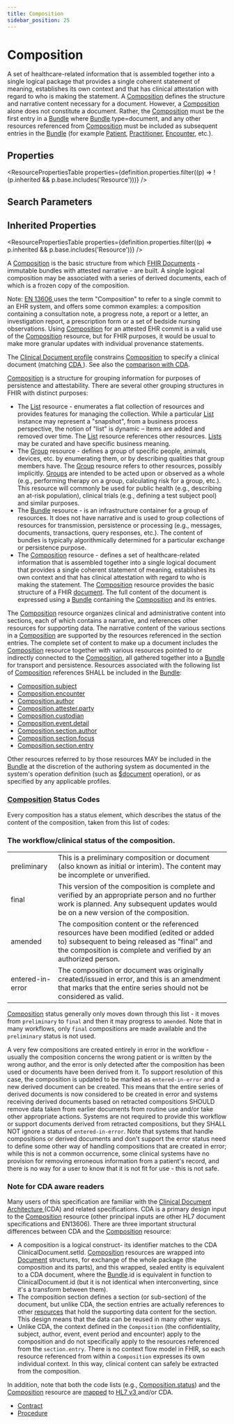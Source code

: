 ```yaml
---
title: Composition
sidebar_position: 25
---
```


# Composition

A set of healthcare-related information that is assembled together into a single logical package that provides a single coherent statement of meaning, establishes its own context and that has clinical attestation with regard to who is making the statement. A <a href="/docs/api/fhir/resources/composition">Composition</a> defines the structure and narrative content necessary for a document. However, a <a href="/docs/api/fhir/resources/composition">Composition</a> alone does not constitute a document. Rather, the <a href="/docs/api/fhir/resources/composition">Composition</a> must be the first entry in a <a href="/docs/api/fhir/resources/bundle">Bundle</a> where <a href="/docs/api/fhir/resources/bundle">Bundle</a>.type=document, and any other resources referenced from <a href="/docs/api/fhir/resources/composition">Composition</a> must be included as subsequent entries in the <a href="/docs/api/fhir/resources/bundle">Bundle</a> (for example <a href="/docs/api/fhir/resources/patient">Patient</a>, <a href="/docs/api/fhir/resources/practitioner">Practitioner</a>, <a href="/docs/api/fhir/resources/encounter">Encounter</a>, etc.).

<Tabs queryString="section">
<TabItem value="schema" label="Schema" default>


## Properties


<ResourcePropertiesTable properties={definition.properties.filter((p) => !(p.inherited && p.base.includes('Resource')))} />

## Search Parameters

<SearchParamsTable searchParams={definition.searchParameters} />

## Inherited Properties

<ResourcePropertiesTable properties={definition.properties.filter((p) => p.inherited && p.base.includes('Resource'))} />

</TabItem>
  <TabItem value="usage" label="Usage">
    <div> <a name="scope"></a>  <p>  A <a href="/docs/api/fhir/resources/composition">Composition</a> is the basic structure from which <a href="https://www.hl7.org/fhir/documents.html">FHIR Documents</a> -  immutable bundles with attested narrative - are built. A single logical composition may be  associated with a series of derived documents, each of which is a frozen copy of the  composition. </p>  <p> Note: <a href="http://en.wikipedia.org/wiki/EN_13606">EN 13606 </a> uses the term "Composition"  to refer to a single commit to an EHR system, and offers some common examples: a composition  containing a consultation note, a progress note, a report or a letter, an investigation report,  a prescription form or a set of bedside nursing observations. Using <a href="/docs/api/fhir/resources/composition">Composition</a> for an attested EHR commit is a valid use of the <a href="/docs/api/fhir/resources/composition">Composition</a> resource, but for FHIR purposes, it would be usual to make more granular updates with individual provenance statements. </p>  <p> The <a href="https://www.hl7.org/fhir/composition-clinicaldocument.html">Clinical Document profile</a> constrains <a href="/docs/api/fhir/resources/composition">Composition</a> to specify a clinical document (matching <a href="http://www.hl7.org/implement/standards/product_brief.cfm?product_id=7">CDA </a>).   See also the <a href="https://www.hl7.org/fhir/comparison-cda.html">comparison with CDA</a>. </p> </div>
    </TabItem>
  <TabItem value="relationships" label="Relationships">
    <div> <a name="bnr"></a>  <p> <a href="/docs/api/fhir/resources/composition">Composition</a> is a structure for grouping information for purposes of persistence and attestability.  There are several other grouping structures in FHIR with distinct purposes: </p> <ul> <li> The <a href="/docs/api/fhir/resources/list">List</a> resource - enumerates a flat collection of resources and provides features for managing the collection.   While a particular <a href="/docs/api/fhir/resources/list">List</a> instance may represent a "snapshot", from a business process perspective, the notion of "list"  is dynamic – items are added and removed over time.  The <a href="/docs/api/fhir/resources/list">List</a> resource references other resources.  <a href="/docs/api/fhir/resources/list">Lists</a> may be  curated and have specific business meaning. </li> <li> The <a href="/docs/api/fhir/resources/group">Group</a> resource - defines a group of specific people, animals, devices, etc. by enumerating them,  or by describing qualities that group members have. The <a href="/docs/api/fhir/resources/group">Group</a> resource refers to other resources, possibly implicitly.   <a href="/docs/api/fhir/resources/group">Groups</a> are intended to be acted upon or observed as a whole (e.g., performing therapy on a group, calculating risk for a group,  etc.).  This resource will commonly be used for public health (e.g., describing an at-risk population), clinical trials (e.g.,  defining a test subject pool) and similar purposes. </li> <li> The <a href="/docs/api/fhir/resources/bundle">Bundle</a> resource - is an infrastructure container for a group of resources.  It does not have narrative  and is used to group collections of resources for transmission, persistence or processing (e.g., messages, documents, transactions,  query responses, etc.).  The content of bundles is typically algorithmically determined for a particular exchange or persistence purpose. </li> <li> The <a href="/docs/api/fhir/resources/composition">Composition</a> resource - defines a set of healthcare-related information that is assembled  together into a single logical document that provides a single coherent statement of meaning, establishes its own context and  that has clinical attestation with regard to who is making the statement. The <a href="/docs/api/fhir/resources/composition">Composition</a> resource provides the basic structure  of a FHIR <a href="https://www.hl7.org/fhir/documents.html">document</a>.  The full content of the document is expressed using a <a href="/docs/api/fhir/resources/bundle">Bundle</a>  containing the <a href="/docs/api/fhir/resources/composition">Composition</a> and its entries.  </li> </ul> <p> The <a href="/docs/api/fhir/resources/composition">Composition</a> resource organizes clinical and administrative content into sections, each of which contains a narrative,  and references other resources for supporting data. The narrative content of the various sections in a <a href="/docs/api/fhir/resources/composition">Composition</a> are  supported by the resources referenced in the section entries.  The complete set of content to make up a document includes  the <a href="/docs/api/fhir/resources/composition">Composition</a> resource together with various resources pointed to or indirectly connected to the <a href="/docs/api/fhir/resources/composition">Composition</a>, all gathered together into a <a href="/docs/api/fhir/resources/bundle">Bundle</a> for transport and persistence. Resources associated with the following list of <a href="/docs/api/fhir/resources/composition">Composition</a> references SHALL be included in the <a href="/docs/api/fhir/resources/bundle">Bundle</a>: </p> <ul>  <li><a href="https://www.hl7.org/fhir/composition-definitions.html#Composition.subject">Composition.subject</a></li>  <li><a href="https://www.hl7.org/fhir/composition-definitions.html#Composition.encounter">Composition.encounter</a></li>  <li><a href="https://www.hl7.org/fhir/composition-definitions.html#Composition.author">Composition.author</a></li>  <li><a href="https://www.hl7.org/fhir/composition-definitions.html#Composition.attester.party">Composition.attester.party</a></li>  <li><a href="https://www.hl7.org/fhir/composition-definitions.html#Composition.custodian">Composition.custodian</a></li>  <li><a href="https://www.hl7.org/fhir/composition-definitions.html#Composition.event.detail">Composition.event.detail</a></li>  <li><a href="https://www.hl7.org/fhir/composition-definitions.html#Composition.section.author">Composition.section.author</a></li>  <li><a href="https://www.hl7.org/fhir/composition-definitions.html#Composition.section.focus">Composition.section.focus</a></li>  <li><a href="https://www.hl7.org/fhir/composition-definitions.html#Composition.section.entry">Composition.section.entry</a></li> </ul>   <p> Other resources referred to by those resources MAY be included in the <a href="/docs/api/fhir/resources/bundle">Bundle</a> at the discretion of the authoring  system as documented in the system's operation definition (such as <a href="https://www.hl7.org/fhir/composition-operation-document.html">$document</a> operation),  or as specified by any applicable profiles.  </p> </div>
    </TabItem>
  <TabItem value="backgroundAndContext" label="Background and Context">
    <div> <a name="bnc"></a>  <a name="status"></a> <h3 class="self-link-parent"> <a href="/docs/api/fhir/resources/composition">Composition</a> Status Codes <a href="/docs/api/fhir/resources/composition" title="link to here" class="self-link"></a></h3> <p> Every composition has a status element, which describes the status of the content of the composition, taken from this list of codes: </p> <h3 class="self-link-parent"> The workflow/clinical status of the composition. <a href="https://www.hl7.org/fhir/composition.html#2.41.3.2" title="link to here" class="self-link"></a></h3> <table class="codes">  <tbody><tr><td>preliminary</td><td>This is a preliminary composition or document (also known as initial or interim). The content may be incomplete or unverified.</td></tr>  <tr><td>final</td><td>This version of the composition is complete and verified by an appropriate person and no further work is planned. Any subsequent updates would be on a new version of the composition.</td></tr>  <tr><td>amended</td><td>The composition content or the referenced resources have been modified (edited or added to) subsequent to being released as "final" and the composition is complete and verified by an authorized person.</td></tr>  <tr><td>entered-in-error</td><td>The composition or document was originally created/issued in error, and this is an amendment that marks that the entire series should not be considered as valid.</td></tr> </tbody></table>   <p> <a href="/docs/api/fhir/resources/composition">Composition</a> status generally only moves down through this list - it moves from <code>preliminary</code> to <code>final</code> and then it may progress to <code>amended</code>.  Note that in many workflows, only <code>final</code> compositions are made available and the <code>preliminary</code> status is not used.  </p> <p> A very few compositions are created entirely in error in the workflow - usually the composition concerns the wrong patient or is written by the wrong author, and the error is only detected after the composition has been used or documents have been derived from it. To support resolution of this case,  the composition is updated to be marked as <code>entered-in-error</code> and a new derived document can be created. This means that the entire series of derived  documents is now considered to be created in error and systems receiving derived documents based on retracted compositions SHOULD remove data taken from earlier documents from routine use and/or take other appropriate actions. Systems are not required to  provide this workflow or support documents derived from retracted compositions, but they SHALL NOT ignore a status of <code>entered-in-error</code>.  Note that systems that handle compositions or derived documents and don't support the error status need to define  some other way of handling compositions that are created in error; while this is not a common occurrence, some clinical systems  have no provision for removing erroneous information from a patient's record, and there is no way for a user to know that it is not fit for use - this is not safe.  </p>  <a name="cda"></a> <h3 class="self-link-parent"> Note for CDA aware readers <a href="/docs/api/fhir/resources/composition" title="link to here" class="self-link"></a></h3>  <p> Many users of this specification are familiar with the <a href="http://www.hl7.org/implement/standards/product_brief.cfm?product_id=7">Clinical Document Architecture </a> (CDA) and related specifications. CDA is a primary design input to the <a href="/docs/api/fhir/resources/composition">Composition</a> resource (other principal inputs are other HL7 document specifications and EN13606). There are three important structural  differences between CDA and the <a href="/docs/api/fhir/resources/composition">Composition</a> resource: </p> <ul>  <li>A composition is a logical construct- its identifier matches to the CDA ClinicalDocument.setId.   <a href="/docs/api/fhir/resources/composition">Composition</a> resources are wrapped into <a href="https://www.hl7.org/fhir/documents.html">Document</a> structures, for exchange  of the whole package (the composition and its parts), and this wrapped, sealed entity is equivalent to a CDA document,   where the <a href="/docs/api/fhir/resources/bundle">Bundle</a>.id is equivalent in function to ClinicalDocument.id (but it is not identical when interconverting, since it's a transform between them).</li>  <li>The composition section defines a section (or sub-section) of the document, but unlike CDA, the section entries are     actually references to other <a href="https://www.hl7.org/fhir/resourcelist.html">resources</a> that hold the supporting data content for the section.     This design means that the data can be reused in many other ways.     </li>   <li>Unlike CDA, the context defined in the <code>Composition</code> (the confidentiality, subject, author, event, event period and encounter) apply to the composition and do not specifically apply to the resources referenced from    the <code>section.entry</code>. There is no context flow model in FHIR, so each resource referenced from    within a <code>Composition</code> expresses its own individual context.  In this way, clinical content can    safely be extracted from the composition.</li> </ul> <p> In addition, note that both the code lists (e.g., <a href="https://www.hl7.org/fhir/valueset-composition-status.html">Composition.status</a>) and the <a href="/docs/api/fhir/resources/composition">Composition</a> resource are <a href="https://www.hl7.org/fhir/composition-mappings.html">mapped</a> to <a href="https://www.hl7.org/implement/standards/product_brief.cfm?product_id=186">HL7 v3 </a> and/or CDA. </p> </div>
    </TabItem>
  <TabItem value="referencedBy" label="Referenced By">
    <ul><li><a href="/docs/api/fhir/resources/contract">Contract</a></li>
<li><a href="/docs/api/fhir/resources/procedure">Procedure</a></li></ul>
    </TabItem>

</Tabs>
